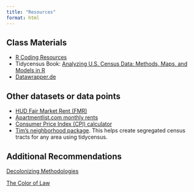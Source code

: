 ```yaml
---
title: "Resources"
format: html
---
```


## Class Materials

* [R Coding Resources](learn_r.qmd)
* Tidycensus Book: [Analyzing U.S. Census Data: Methods, Maps, and Models in R](https://walker-data.com/census-r/index.html)
* [Datawrapper.de](https://www.datawrapper.de/)

## Other datasets or data points

* [HUD Fair Market Rent (FMR)](https://www.huduser.gov/portal/datasets/fmr/fmrs/FY2025_code/2025summary.odn)
* [Apartmentlist.com monthly rents](https://www.apartmentlist.com/research/category/data-rent-estimates)
* [Consumer Price Index (CPI) calculator](https://www.bls.gov/data/inflation_calculator.htm)
* [Tim's neighborhood package](https://github.com/evictionresearch/neighborhood). This helps create segregated census tracts for any area using tidycensus. 

## Additional Recommendations
[Decolonizing Methodologies](https://gordonconwell.store/products/decolonizing-methodologies-research-and-indigenous-peoples-3rd-edition)

[The Color of Law]()